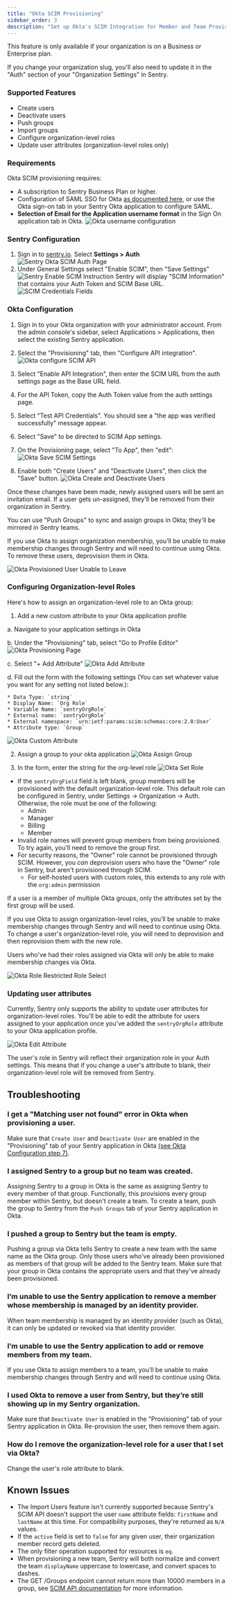 ```yaml
---
title: "Okta SCIM Provisioning"
sidebar_order: 3
description: "Set up Okta's SCIM Integration for Member and Team Provisioning"
---
```


<Note>

This feature is only available if your organization is on a Business or Enterprise plan.

</Note>

<Alert level="warning">

If you change your organization slug, you'll also need to update it in the "Auth" section of your "Organization Settings" in Sentry.

</Alert>

### Supported Features

- Create users
- Deactivate users
- Push groups
- Import groups
- Configure organization-level roles
- Update user attributes (organization-level roles only)

### Requirements

Okta SCIM provisioning requires:

- A subscription to Sentry Business Plan or higher.
- Configuration of SAML SSO for Okta [as documented here](/product/accounts/sso/okta-sso/), or use the Okta sign-on tab in your Sentry Okta application to configure SAML.
- **Selection of Email for the Application username format** in the Sign On application tab in Okta.
  ![Okta username configuration](scim-username-config.png)

### Sentry Configuration

1. Sign in to [sentry.io](https://sentry.io). Select **Settings > Auth**
   ![Sentry Okta SCIM Auth Page](../scim-settings-auth.png)
1. Under General Settings select "Enable SCIM", then "Save Settings"
   ![Sentry Enable SCIM Instruction](../scim-enable-sentry.png)
   Sentry will display "SCIM Information" that contains your Auth Token and SCIM Base URL.
   ![SCIM Credentials Fields](../scim-sentry-fields.png)

### Okta Configuration

1. Sign in to your Okta organization with your administrator account. From the admin console's sidebar, select Applications > Applications, then select the existing Sentry application.

2. Select the "Provisioning" tab, then "Configure API integration".
   ![Okta configure SCIM API](scim-okta-configure.png)

3. Select "Enable API Integration", then enter the SCIM URL from the auth settings page as the Base URL field.

4. For the API Token, copy the Auth Token value from the auth settings page.

5. Select "Test API Credentials". You should see a "the app was verified successfully" message appear.

6. Select "Save" to be directed to SCIM App settings.

7. On the Provisioning page, select "To App", then "edit":
   ![Okta Save SCIM Settings](scim-okta-edit.png)

8. Enable both "Create Users" and "Deactivate Users", then click the "Save" button.
    ![Okta Create and Deactivate Users](okta-user-sync.png)

Once these changes have been made, newly assigned users will be sent an invitation email. If a user gets un-assigned, they'll be removed from their organization in Sentry.

You can use "Push Groups" to sync and assign groups in Okta; they'll be mirrored in Sentry teams.

<Alert level="note">

If you use Okta to assign organization membership, you’ll be unable to make membership changes through Sentry and will need to continue using Okta. To remove these users, deprovision them in Okta.

</Alert>

![Okta Provisioned User Unable to Leave](./okta-provisioned-unable-to-leave.png)

### Configuring Organization-level Roles

Here's how to assign an organization-level role to an Okta group:

1. Add a new custom attribute to your Okta application profile

  a. Navigate to your application settings in Okta

  b. Under the "Provisioning" tab, select "Go to Profile Editor"
        ![Okta Provisioning Page](okta-go-to-profile.png)

  c. Select "+ Add Attribute"
        ![Okta Add Attribute](okta-add-attribute.png)

  d. Fill out the form with the following settings (You can set whatever value you want for any setting not listed below.):

    * Data Type: `string`
    * Display Name: `Org Role`
    * Variable Name: `sentryOrgRole`
    * External name: `sentryOrgRole`
    * External namespace: `urn:ietf:params:scim:schemas:core:2.0:User`
    * Attribute type: `Group`
  ![Okta Custom Attribute](./okta-custom-attribute-values.png)


2. Assign a group to your okta application
    ![Okta Assign Group](okta-assign-group.png)

3. In the form, enter the string for the org-level role
    ![Okta Set Role](okta-set-group-attribute.png)

- If the `sentryOrgField` field is left blank, group members will be provisioned with the default organization-level role. This default role can be configured in Sentry, under Settings -> Organization -> Auth. Otherwise, the role must be one of the following:
  - Admin
  - Manager
  - Billing
  - Member
- Invalid role names will prevent group members from being provisioned. To try again, you'll need to remove the group first.
- For security reasons, the "Owner" role cannot be provisioned through SCIM. However, you <i>can</i> deprovision users who have the "Owner" role in Sentry, but aren't provisioned through SCIM.
  - For self-hosted users with custom roles, this extends to any role with the `org:admin` permission

<Alert level="note">

If a user is a member of multiple Okta groups, only the attributes set by the first group will be used.

</Alert>

<Alert level="note">

If you use Okta to assign organization-level roles, you’ll be unable to make membership changes through Sentry and will need to continue using Okta. To change a user's organization-level role, you will need to deprovision and then reprovision them with the new role.

</Alert>

Users who've had their roles assigned via Okta will only be able to make membership changes via Okta.

![Okta Role Restricted Role Select](./okta-role-restricted-sentry-role-select.png)

### Updating user attributes
Currently, Sentry only supports the ability to update user attributes for organization-level roles. You'll be able to edit the attribute for users assigned to your application once you've added the `sentryOrgRole` attribute to your Okta application profile.

![Okta Edit Attribute](okta-edit-sentryOrgRole-attribute.png)

The user's role in Sentry will reflect their organization role in your Auth settings. This means that if you change a user's attribute to blank, their organization-level role will be removed from Sentry. 

## Troubleshooting

### I get a "Matching user not found" error in Okta when provisioning a user.

Make sure that `Create User` and `Deactivate User` are enabled in the "Provisioning" tab of your Sentry application in Okta [(see Okta Configuration step 7)](#okta-configuration).

### I assigned Sentry to a group but no team was created.

Assigning Sentry to a group in Okta is the same as assigning Sentry to every member of that group. Functionally, this
provisions every group member within Sentry, but doesn't create a team. To create a team, push the group to Sentry from the `Push Groups` tab of your Sentry application in Okta.

### I pushed a group to Sentry but the team is empty.

Pushing a group via Okta tells Sentry to create a new team with the same name as the Okta group. Only those users who've already been provisioned as members of that group will be added to the Sentry team. Make sure that your group in Okta contains the appropriate users and that they've already been  provisioned.

### I’m unable to use the Sentry application to remove a member whose membership is managed by an identity provider.

When team membership is managed by an identity provider (such as Okta), it can only be updated or revoked via that identity provider.

### I’m unable to use the Sentry application to add or remove members from my team.

If you use Okta to assign members to a team, you’ll be unable to make membership changes through Sentry and will need to continue using Okta.

### I used Okta to remove a user from Sentry, but they’re still showing up in my Sentry organization.

Make sure that `Deactivate User` is enabled in the "Provisioning" tab of your Sentry application in Okta. Re-provision the user, then remove them again.

### How do I remove the organization-level role for a user that I set via Okta?

Change the user's role attribute to blank.

## Known Issues

- The Import Users feature isn't currently supported because Sentry's SCIM API doesn't support the user `name` attribute fields: `firstName` and `lastName` at this time. For compatibility purposes, they're returned as `N/A` values.
- If the `active` field is set to `false` for any given user, their organization member record gets deleted.
- The only filter operation supported for resources is `eq`.
- When provisioning a new team, Sentry will both normalize and convert the team `displayName` uppercase to lowercase, and convert spaces to dashes.
- The GET /Groups endpoint cannot return more than 10000 members in a group, see [SCIM API documentation](/api/scim/) for more information.
